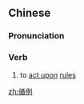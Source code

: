 ==Chinese==
{{zh-forms}}

===Pronunciation===
{{zh-pron
|m=xúnlì
|c=ceon4 lai6
|mn=qz,xm:sûn-lē/zz:sûn-lī
|cat=v
}}

===Verb===
{{zh-verb}}

# to [[act upon]] [[rule]]s

[[zh:循例]]